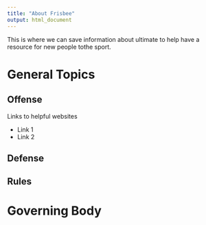 ```yaml
---
title: "About Frisbee"
output: html_document
---
```


This is where we can save information about ultimate to help have a resource for new people tothe sport.



# General Topics


## Offense

Links to helpful websites  

* Link 1  
* Link 2


## Defense


## Rules


# Governing Body


